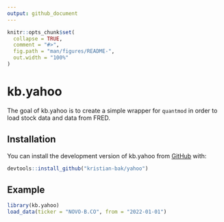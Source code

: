 ```yaml
---
output: github_document
---
```


<!-- README.md is generated from README.Rmd. Please edit that file -->

```r
knitr::opts_chunk$set(
  collapse = TRUE,
  comment = "#>",
  fig.path = "man/figures/README-",
  out.width = "100%"
)
```

# kb.yahoo

<!-- badges: start -->
<!-- badges: end -->

The goal of kb.yahoo is to create a simple wrapper for `quantmod` in order to load stock data and data from FRED. 

## Installation

You can install the development version of kb.yahoo from [GitHub](https://github.com/) with:

```r
devtools::install_github("kristian-bak/yahoo")
```


## Example

```r
library(kb.yahoo)
load_data(ticker = "NOVO-B.CO", from = "2022-01-01")
```

